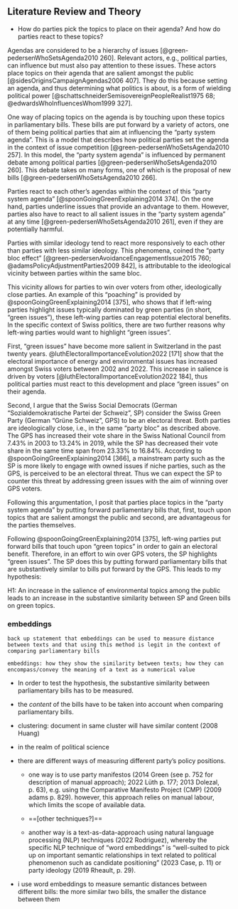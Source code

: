 ## Literature Review and Theory

- How do parties pick the topics to place on their agenda? And how do parties react to these topics?

Agendas are considered to be a hierarchy of issues [@green-pedersenWhoSetsAgenda2010 260]. Relevant actors, e.g., political parties, can influence but must also pay attention to these issues. These actors place topics on their agenda that are salient amongst the public [@sidesOriginsCampaignAgendas2006 407]. They do this because setting an agenda, and thus determining what politics is about, is a form of wielding political power [@schattschneiderSemisovereignPeopleRealist1975 68; @edwardsWhoInfluencesWhom1999 327].

One way of placing topics on the agenda is by touching upon these topics in parliamentary bills. These bills are put forward by a variety of actors, one of them being political parties that aim at influencing the “party system agenda”. This is a model that describes how political parties set the agenda in the context of issue competition [@green-pedersenWhoSetsAgenda2010 257]. In this model, the “party system agenda” is influenced by permanent debate among political parties [@green-pedersenWhoSetsAgenda2010 260]. This debate takes on many forms, one of which is the proposal of new bills [@green-pedersenWhoSetsAgenda2010 266].

Parties react to each other’s agendas within the context of this “party system agenda” [@spoonGoingGreenExplaining2014 374]. On the one hand, parties underline issues that provide an advantage to them. However, parties also have to react to all salient issues in the “party system agenda” at any time [@green-pedersenWhoSetsAgenda2010 261], even if they are potentially harmful.

Parties with similar ideology tend to react more responsively to each other than parties with less similar ideology. This phenomena, coined the “party bloc effect” [@green-pedersenAvoidanceEngagementIssue2015 760; @adamsPolicyAdjustmentParties2009 842], is attributable to the ideological vicinity between parties within the same bloc.

This vicinity allows for parties to win over voters from other, ideologically close parties. An example of this “poaching” is provided by @spoonGoingGreenExplaining2014 [375], who shows that if left-wing parties highlight issues typically dominated by green parties (in short, “green issues”), these left-wing parties can reap potential electoral benefits. In the specific context of Swiss politics, there are two further reasons why left-wing parties would want to highlight “green issues”.

First, “green issues” have become more salient in Switzerland in the past twenty years. @luthElectoralImportanceEvolution2022 [171] show that the electoral importance of energy and environmental issues has increased amongst Swiss voters between 2002 and 2022. This increase in salience is driven by voters [@luthElectoralImportanceEvolution2022 184], thus political parties must react to this development and place “green issues” on their agenda.

Second, I argue that the Swiss Social Democrats (German “Sozialdemokratische Partei der Schweiz”, SP) consider the Swiss Green Party (German “Grüne Schweiz”, GPS) to be an electoral threat. Both parties are ideologically close, i.e., in the same “party bloc” as described above. The GPS has increased their vote share in the Swiss National Council from 7.43% in 2003 to 13.24% in 2019, while the SP has decreased their vote share in the same time span from 23.33% to 16.84%. According to @spoonGoingGreenExplaining2014 [366], a mainstream party such as the SP is more likely to engage with owned issues if niche parties, such as the GPS, is perceived to be an electoral threat. Thus we can expect the SP to counter this threat by addressing green issues with the aim of winning over GPS voters.

Following this argumentation, I posit that parties place topics in the “party system agenda” by putting forward parliamentary bills that, first, touch upon topics that are salient amongst the public and second, are advantageous for the parties themselves.

Following @spoonGoingGreenExplaining2014 [375], left-wing parties put forward bills that touch upon “green topics” in order to gain an electoral benefit. Therefore, in an effort to win over GPS voters, the SP highlights “green issues”. The SP does this by putting forward parliamentary bills that are substantively similar to bills put forward by the GPS. This leads to my hypothesis:

H1: An increase in the salience of environmental topics among the public leads to an increase in the substantive similarity between SP and Green bills on green topics.


### embeddings

`back up statement that embeddings can be used to measure distance between texts and that using this method is legit in the context of comparing parliamentary bills`

`embeddings: how they show the similarity between texts; how they can encompass/convey the meaning of a text as a numerical value `

- In order to test the hypothesis, the substantive similarity between parliamentary bills has to be measured.
- the *content* of the bills have to be taken into account when comparing parliamentary bills.

- clustering: document in same cluster will have similar content (2008 Huang)

- in the realm of political science 

- there are different ways of measuring different party’s policy positions.
	- one way is to use party manifestos (2014 Green (see p. 752 for description of manual approach); 2022 Lüth p. 177; 2013 Dolezal, p. 63), e.g. using the Comparative Manifesto Project (CMP) (2009 adams p. 829). however, this approach relies on manual labour, which limits the scope of available data.

	- ==[other techniques?]==

	- another way is a text-as-data-approach using natural language processing (NLP) techniques (2022 Rodriguez), whereby the specific NLP technique of “word embeddings” is “well-suited to pick up on important semantic relationships in text related to political phenomenon such as candidate positioning” (2023 Case, p. 11) or party ideology (2019 Rheault, p. 29).

- i use word embeddings to measure semantic distances between different bills: the more similar two bills, the smaller the distance between them